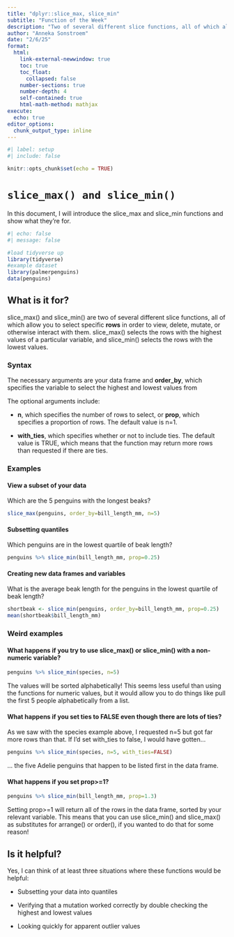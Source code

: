 ```yaml
---
title: "dplyr::slice_max, slice_min"
subtitle: "Function of the Week"
description: "Two of several different slice functions, all of which allow you to select specific **rows** in order to view, delete, mutate, or otherwise interact with them"
author: "Anneka Sonstroem"
date: "2/6/25"
format: 
  html:
    link-external-newwindow: true
    toc: true
    toc_float:
      collapsed: false
    number-sections: true
    number-depth: 4
    self-contained: true
    html-math-method: mathjax
execute:
  echo: true
editor_options: 
  chunk_output_type: inline
---
```


```r

#| label: setup
#| include: false

knitr::opts_chunk$set(echo = TRUE)
```



# `slice_max() and slice_min()`

In this document, I will introduce the slice_max and slice_min functions and show what they're for.

```r
#| echo: false
#| message: false

#load tidyverse up
library(tidyverse)
#example dataset
library(palmerpenguins)
data(penguins)
```

## What is it for?

slice_max() and slice_min() are two of several different slice functions, all of which allow you to select specific **rows** in order to view, delete, mutate, or otherwise interact with them. slice_max() selects the rows with the highest values of a particular variable, and slice_min() selects the rows with the lowest values.

### Syntax

The necessary arguments are your data frame and **order_by**, which specifies the variable to select the highest and lowest values from

The optional arguments include:

-   **n**, which specifies the number of rows to select, or **prop**, which specifies a proportion of rows. The default value is n=1.

-   **with_ties**, which specifies whether or not to include ties. The default value is TRUE, which means that the function may return more rows than requested if there are ties.

### Examples

#### View a subset of your data

Which are the 5 penguins with the longest beaks?

```r
slice_max(penguins, order_by=bill_length_mm, n=5)
```

#### Subsetting quantiles

Which penguins are in the lowest quartile of beak length?

```r
penguins %>% slice_min(bill_length_mm, prop=0.25)
```

#### Creating new data frames and variables

What is the average beak length for the penguins in the lowest quartile of beak length?

```r
shortbeak <- slice_min(penguins, order_by=bill_length_mm, prop=0.25)
mean(shortbeak$bill_length_mm)
```

### Weird examples

#### What happens if you try to use slice_max() or slice_min() with a non-numeric variable?

```r
penguins %>% slice_min(species, n=5)
```

The values will be sorted alphabetically! This seems less useful than using the functions for numeric values, but it would allow you to do things like pull the first 5 people alphabetically from a list.

#### What happens if you set ties to FALSE even though there are lots of ties?

As we saw with the species example above, I requested n=5 but got far more rows than that. If I'd set with_ties to false, I would have gotten...

```r
penguins %>% slice_min(species, n=5, with_ties=FALSE)
```

... the five Adelie penguins that happen to be listed first in the data frame.

#### What happens if you set prop\>=1?

```r
penguins %>% slice_min(bill_length_mm, prop=1.3)
```

Setting prop\>=1 will return all of the rows in the data frame, sorted by your relevant variable. This means that you can use slice_min() and slice_max() as substitutes for arrange() or order(), if you wanted to do that for some reason!

## Is it helpful?

Yes, I can think of at least three situations where these functions would be helpful:

-   Subsetting your data into quantiles

-   Verifying that a mutation worked correctly by double checking the highest and lowest values

-   Looking quickly for apparent outlier values
